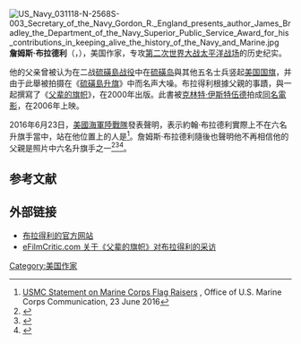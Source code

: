 [[File:US_Navy_031118-N-2568S-003_Secretary_of_the_Navy_Gordon_R._England_presents_author_James_Bradley_the_Department_of_the_Navy_Superior_Public_Service_Award_for_his_contributions_in_keeping_alive_the_history_of_the_Navy_and_Marine.jpg|thumb]]
'''詹姆斯·布拉德利'''（{{lang|en|James Bradley}}，{{bd|1954年|5月4日|}}），美国作家，专攻[[第二次世界大战|第二次世界大战]][[太平洋战场|太平洋战场]]的历史纪实。

他的父亲{{le|約翰·布拉德利|John Bradley}}曾被认为在二战[[硫磺島战役|硫磺島战役]]中在[[硫磺岛|硫磺岛]]與其他五名士兵竖起[[美国国旗|美国国旗]]，并由于此舉被拍摄在《[[硫磺島升旗|硫磺島升旗]]》中而名声大噪。布拉得利根據父親的事蹟，與{{le|罗恩·鲍尔|Ron Powers}}一起撰寫了《[[父辈的旗帜_(书)|父辈的旗帜]]》，在2000年出版。此書被[[克林特·伊斯特伍德|克林特·伊斯特伍德]]拍成[[父辈的旗帜_(电影)|同名電影]]，在2006年上映。

2016年6月23日，[[美國海軍陸戰隊|美國海軍陸戰隊]]發表聲明，表示約翰·布拉德利實際上不在六名升旗手當中，站在他位置上的人是{{le|哈羅德·舒爾茨|Harold Schultz}}<ref name = usmcc>[http://www.marines.mil/News/News-Display/Article/810457/usmc-statement-on-iwo-jima-flagraisers/ USMC Statement on Marine Corps Flag Raisers] {{Wayback|url=http://www.marines.mil/News/News-Display/Article/810457/usmc-statement-on-iwo-jima-flagraisers/ |date=20160624115022 }}, Office of U.S. Marine Corps Communication, 23 June 2016</ref>。詹姆斯·布拉德利隨後也聲明他不再相信他的父親是照片中六名升旗手之一<ref>{{cite news|url=https://www.nytimes.com/2016/05/04/us/iwo-jima-marines-bradley.html?_r=0|title=‘Flags of Our Fathers’ Author Now Doubts His Father Was in Iwo Jima Photo|author=Schmidt, Michael S.|work=New York Times|date=3 May 2016|accessdate=3 May 2016|archive-date=2019-02-01|archive-url=https://web.archive.org/web/20190201013757/https://www.nytimes.com/2016/05/04/us/iwo-jima-marines-bradley.html?_r=0|dead-url=no}}</ref><ref name="DNewsSchultz2016">{{cite web|url=http://www.detroitnews.com/story/news/local/detroit-city/2016/05/03/detroit-marine-iwo-jima/83895712/|title=Detroit Marine could be in iconic Iwo Jima photo|author=Mcfetridge, Scott|publisher={{Link-en|底特律新聞報|The Detroit News}}, [[Associated_Press|Associated Press]]|date=2016-05-03|access-date=2016-05-22|archive-date=2016-05-07|archive-url=https://web.archive.org/web/20160507201540/http://www.detroitnews.com/story/news/local/detroit-city/2016/05/03/detroit-marine-iwo-jima/83895712/|dead-url=no}}</ref><ref name="OmahaWN-Schultz2016">{{cite web|url=http://www.omaha.com/columnists/hansen/hansen-after-studying-owh-column-flags-of-our-fathers-author/article_685c1f78-1178-11e6-8081-ebf1f0b2b99d.html|title=Hansen: After studying OWH column, 'Flags of Our Fathers' author James Bradley says father isn't in iconic Iwo Jima photo|author=Hansen, Matthew|publisher=[[Omaha_World-Herald|Omaha World-Herald]]|date=2016-05-06|access-date=2016-05-22|archive-date=2017-07-06|archive-url=https://web.archive.org/web/20170706020204/http://www.omaha.com/columnists/hansen/hansen-after-studying-owh-column-flags-of-our-fathers-author/article_685c1f78-1178-11e6-8081-ebf1f0b2b99d.html|dead-url=no}}</ref>。

==参考文献==
{{reflist}}

==外部链接==
* [http://www.jamesbradley.com/ 布拉得利的官方网站] {{Wayback|url=http://www.jamesbradley.com/ |date=20190819214848 }} {{en icon}}
* [http://www.efilmcritic.com/feature.php?feature=2004 eFilmCritic.com 关于《父辈的旗帜》对布拉得利的采访] {{Wayback|url=http://www.efilmcritic.com/feature.php?feature=2004 |date=20070927001658 }} {{en icon}}

{{Authority control}}
{{DEFAULTSORT:Bradley, James}}
[[Category:美国作家|Category:美国作家]]